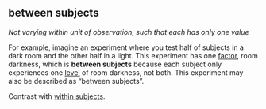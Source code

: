 ## between subjects

<dfn>Not varying within unit of observation, such that each has only one value</dfn>

For example, imagine an experiment where you test half of subjects in a dark room and the other half in a light. This experiment has one [factor](f.html#factor-experimental), room darkness, which is **between subjects** because each subject only experiences one [level](l.html#level) of room darkness, not both. This experiment may also be described as "between subjects".

Contrast with [within subjects](w.html#within-subjects).


